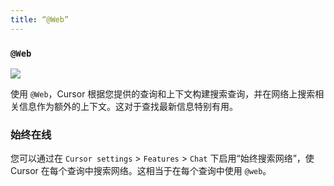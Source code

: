 ---
title: “@Web”
---

### `@Web`

<Frame>
  <img src="/images/context/@web.png" />
</Frame>

使用 `@Web`，Cursor 根据您提供的查询和上下文构建搜索查询，并在网络上搜索相关信息作为额外的上下文。这对于查找最新信息特别有用。

### 始终在线

您可以通过在 `Cursor settings` > `Features` > `Chat` 下启用“始终搜索网络”，使 Cursor 在每个查询中搜索网络。这相当于在每个查询中使用 `@web`。
